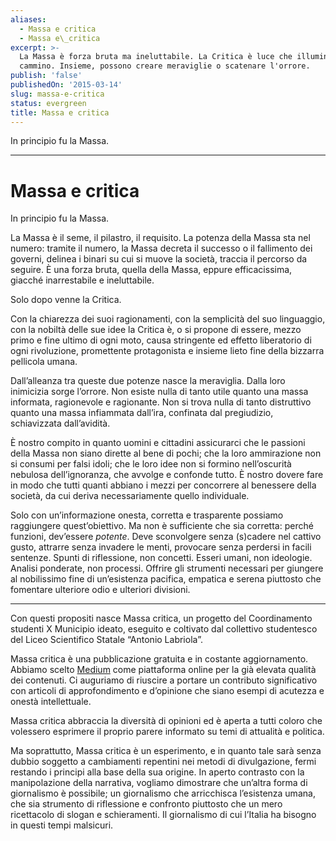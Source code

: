 ```yaml
---
aliases:
  - Massa e critica
  - Massa e\_critica
excerpt: >-
  La Massa è forza bruta ma ineluttabile. La Critica è luce che illumina il
  cammino. Insieme, possono creare meraviglie o scatenare l'orrore.
publish: 'false'
publishedOn: '2015-03-14'
slug: massa-e-critica
status: evergreen
title: Massa e critica
---
```

In principio fu la Massa.

---

# Massa e critica

In principio fu la Massa.

La Massa è il seme, il pilastro, il requisito. La potenza della Massa sta nel numero: tramite il numero, la Massa decreta il successo o il fallimento dei governi, delinea i binari su cui si muove la società, traccia il percorso da seguire. È una forza bruta, quella della Massa, eppure efficacissima, giacché inarrestabile e ineluttabile.

Solo dopo venne la Critica.

Con la chiarezza dei suoi ragionamenti, con la semplicità del suo linguaggio, con la nobiltà delle sue idee la Critica è, o si propone di essere, mezzo primo e fine ultimo di ogni moto, causa stringente ed effetto liberatorio di ogni rivoluzione, promettente protagonista e insieme lieto fine della bizzarra pellicola umana.

Dall’alleanza tra queste due potenze nasce la meraviglia. Dalla loro inimicizia sorge l’orrore. Non esiste nulla di tanto utile quanto una massa informata, ragionevole e ragionante. Non si trova nulla di tanto distruttivo quanto una massa infiammata dall’ira, confinata dal pregiudizio, schiavizzata dall’avidità.

È nostro compito in quanto uomini e cittadini assicurarci che le passioni della Massa non siano dirette al bene di pochi; che la loro ammirazione non si consumi per falsi idoli; che le loro idee non si formino nell’oscurità nebulosa dell’ignoranza, che avvolge e confonde tutto. È nostro dovere fare in modo che tutti quanti abbiano i mezzi per concorrere al benessere della società, da cui deriva necessariamente quello individuale.

Solo con un’informazione onesta, corretta e trasparente possiamo raggiungere quest’obiettivo. Ma non è sufficiente che sia corretta: perché funzioni, dev’essere _potente_. Deve sconvolgere senza (s)cadere nel cattivo gusto, attrarre senza invadere le menti, provocare senza perdersi in facili sentenze. Spunti di riflessione, non concetti. Esseri umani, non ideologie. Analisi ponderate, non processi. Offrire gli strumenti necessari per giungere al nobilissimo fine di un’esistenza pacifica, empatica e serena piuttosto che fomentare ulteriore odio e ulteriori divisioni.

---

Con questi propositi nasce Massa critica, un progetto del Coordinamento studenti X Municipio ideato, eseguito e coltivato dal collettivo studentesco del Liceo Scientifico Statale “Antonio Labriola”.

Massa critica è una pubblicazione gratuita e in costante aggiornamento. Abbiamo scelto [Medium](https://medium.com/) come piattaforma online per la già elevata qualità dei contenuti. Ci auguriamo di riuscire a portare un contributo significativo con articoli di approfondimento e d’opinione che siano esempi di acutezza e onestà intellettuale.

Massa critica abbraccia la diversità di opinioni ed è aperta a tutti coloro che volessero esprimere il proprio parere informato su temi di attualità e politica.

Ma soprattutto, Massa critica è un esperimento, e in quanto tale sarà senza dubbio soggetto a cambiamenti repentini nei metodi di divulgazione, fermi restando i principi alla base della sua origine. In aperto contrasto con la manipolazione della narrativa, vogliamo dimostrare che un’altra forma di giornalismo è possibile; un giornalismo che arricchisca l’esistenza umana, che sia strumento di riflessione e confronto piuttosto che un mero ricettacolo di slogan e schieramenti. Il giornalismo di cui l’Italia ha bisogno in questi tempi malsicuri.
